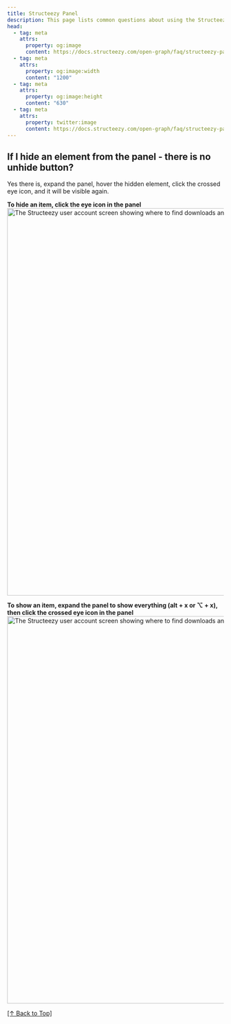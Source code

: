 ```yaml
---
title: Structeezy Panel
description: This page lists common questions about using the Structeezy panel in Bricks editor.
head:
  - tag: meta
    attrs:
      property: og:image
      content: https://docs.structeezy.com/open-graph/faq/structeezy-panel.png
  - tag: meta
    attrs:
      property: og:image:width
      content: "1200"
  - tag: meta
    attrs:
      property: og:image:height
      content: "630"
  - tag: meta
    attrs:
      property: twitter:image
      content: https://docs.structeezy.com/open-graph/faq/structeezy-panel.png
---
```



## If I hide an element from the panel - there is no unhide button?

Yes there is, expand the panel, hover the hidden element, click the crossed eye icon, and it will be visible again.

**To hide an item, click the eye icon in the panel**
<Image
  src={hide}
  alt="The Structeezy user account screen showing where to find downloads and license key in the order informations."
  format="avif"
  quality="mid"
  width="900"
/>

**To show an item, expand the panel to show everything (alt + x or ⌥ + x), then click the crossed eye icon in the panel**
<Image
  src={show}
  alt="The Structeezy user account screen showing where to find downloads and license key in the order informations."
  format="avif"
  quality="mid"
  width="900"
/>

[[↑ Back to Top]](#top)

